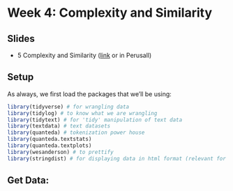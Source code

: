# Week 4: Complexity and Similarity

## Slides{.unnumbered}

- 5 Complexity and Similarity ([link](https://github.com/svallejovera/cpa_uwo/blob/main/slides/5%20Complexity%20and%20Similarity.pptx) or in Perusall) 

## Setup

As always, we first load the packages that we'll be using:

```r
library(tidyverse) # for wrangling data
library(tidylog) # to know what we are wrangling
library(tidytext) # for 'tidy' manipulation of text data
library(textdata) # text datasets
library(quanteda) # tokenization power house
library(quanteda.textstats)
library(quanteda.textplots)
library(wesanderson) # to prettify
library(stringdist) # for displaying data in html format (relevant for formatting this worksheet mainly)
```

## Get Data:

